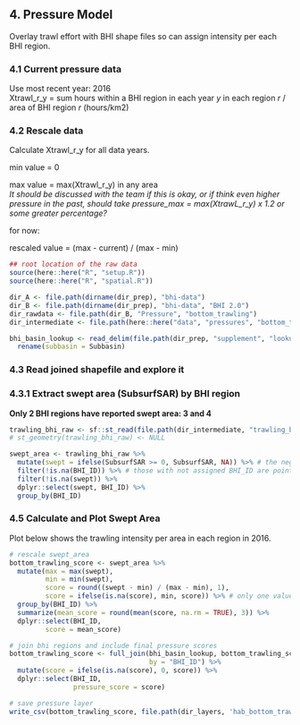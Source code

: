 ## 4. Pressure Model
Overlay trawl effort with BHI shape files so can assign intensity per each BHI region.

### 4.1 Current pressure data  
Use most recent year: 2016  
Xtrawl_r_y = sum hours within a BHI region in each year *y* in each region *r* / area of BHI region *r* (hours/km2)  

 
### 4.2 Rescale data
Calculate Xtrawl_r_y for all data years.  

min value = 0  

max value = max(Xtrawl_r_y) in any area  
*It should be discussed with the team if this is okay, or if think even higher pressure in the past, should take pressure_max =  max(XtrawL_r_y) x 1.2  or some greater percentage?*  

for now: 

rescaled value = (max - current) / (max - min)

```r
## root location of the raw data
source(here::here("R", "setup.R"))
source(here::here("R", "spatial.R"))

dir_A <- file.path(dirname(dir_prep), "bhi-data")
dir_B <- file.path(dirname(dir_prep), "bhi-data", "BHI 2.0")
dir_rawdata <- file.path(dir_B, "Pressure", "bottom_trawling")
dir_intermediate <- file.path(here::here("data", "pressures", "bottom_trawling", version_year, "intermediate"))

bhi_basin_lookup <- read_delim(file.path(dir_prep, "supplement", "lookup_tabs", "bhi_basin_country_lookup.csv"), delim = ";") %>% 
  rename(subbasin = Subbasin) 
```

### 4.3 Read joined shapefile and explore it 

### 4.3.1 Extract swept area (SubsurfSAR) by BHI region 
**Only 2 BHI regions have reported swept area: 3 and 4**
```r
trawling_bhi_raw <- sf::st_read(file.path(dir_intermediate, "trawling_bhi_raw.shp"))
# st_geometry(trawling_bhi_raw) <- NULL

swept_area <- trawling_bhi_raw %>%
  mutate(swept = ifelse(SubsurfSAR >= 0, SubsurfSAR, NA)) %>% # the negative values are considered "missing info"
  filter(!is.na(BHI_ID)) %>% # those with not assigned BHI_ID are points out of the Baltic Sea area
  filter(!is.na(swept)) %>% 
  dplyr::select(swept, BHI_ID) %>%
  group_by(BHI_ID) 
```


### 4.5 Calculate and Plot Swept Area

Plot below shows the trawling intensity per area in each region in 2016. 

```r
# rescale swept_area
bottom_trawling_score <- swept_area %>%
  mutate(max = max(swept), 
         min = min(swept),
         score = round((swept - min) / (max - min), 1),
         score = ifelse(is.na(score), min, score)) %>% # only one value for bhi_id = 4
  group_by(BHI_ID) %>% 
  summarize(mean_score = round(mean(score, na.rm = TRUE), 3)) %>% 
  dplyr::select(BHI_ID, 
         score = mean_score) 

# join bhi regions and include final pressure scores
bottom_trawling_score <- full_join(bhi_basin_lookup, bottom_trawling_score, 
                                   by = "BHI_ID") %>% 
  mutate(score = ifelse(is.na(score), 0, score)) %>% 
  dplyr::select(BHI_ID, 
                pressure_score = score)

# save pressure layer
write_csv(bottom_trawling_score, file.path(dir_layers, 'hab_bottom_trawl_bhi2019.csv')) 

```

